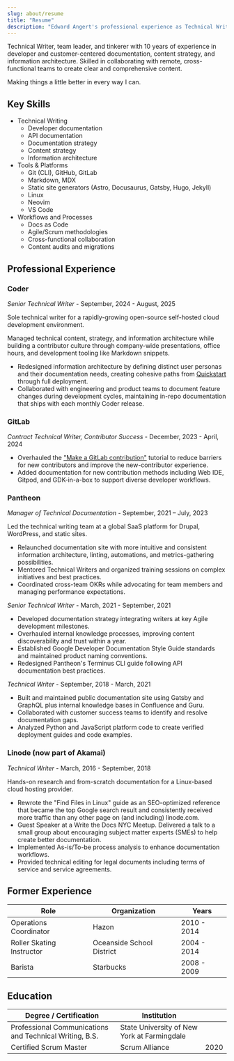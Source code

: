 ```yaml
---
slug: about/resume
title: "Resume"
description: "Edward Angert's professional experience as Technical Writer and team leader"
---
```



Technical Writer, team leader, and tinkerer with 10 years of experience in developer and customer-centered documentation,
content strategy, and information architecture.
Skilled in collaborating with remote, cross-functional teams to create clear and comprehensive content.

Making things a little better in every way I can.

## Key Skills

<ColumnList columns={2}>

- Technical Writing
  - Developer documentation
  - API documentation
  - Documentation strategy
  - Content strategy
  - Information architecture
- Tools & Platforms
  - Git (CLI), GitHub, GitLab
  - Markdown, MDX
  - Static site generators (Astro, Docusaurus, Gatsby, Hugo, Jekyll)
  - Linux
  - Neovim
  - VS Code
- Workflows and Processes
  - Docs as Code
  - Agile/Scrum methodologies
  - Cross-functional collaboration
  - Content audits and migrations

</ColumnList>

## Professional Experience

### Coder

_Senior Technical Writer_ - September, 2024 - August, 2025

Sole technical writer for a rapidly-growing open-source self-hosted cloud development environment.

Managed technical content, strategy, and information architecture while building a contributor culture through company-wide presentations, office hours, and development tooling like Markdown snippets.

- Redesigned information architecture by defining distinct user personas and their documentation needs, creating cohesive paths from [Quickstart](/docs/coder-quickstart/) through full deployment.
- Collaborated with engineering and product teams to document feature changes during development cycles, maintaining in-repo documentation that ships with each monthly Coder release.

### GitLab

_Contract Technical Writer, Contributor Success_ - December, 2023 - April, 2024

- Overhauled the ["Make a GitLab contribution"](/docs/gitlab-first-contribution/) tutorial to reduce barriers for new contributors and improve the new-contributor experience.
- Added documentation for new contribution methods including Web IDE, Gitpod, and GDK-in-a-box to support diverse developer workflows.

### Pantheon

_Manager of Technical Documentation_ - September, 2021 – July, 2023

Led the technical writing team at a global SaaS platform for Drupal, WordPress, and static sites.

- Relaunched documentation site with more intuitive and consistent information architecture, linting, automations, and metrics-gathering possibilities.
- Mentored Technical Writers and organized training sessions on complex initiatives and best practices.
- Coordinated cross-team OKRs while advocating for team members and managing performance expectations.

_Senior Technical Writer_ - March, 2021 - September, 2021

- Developed documentation strategy integrating writers at key Agile development milestones.
- Overhauled internal knowledge processes, improving content discoverability and trust within a year.
- Established Google Developer Documentation Style Guide standards and maintained product naming conventions.
- Redesigned Pantheon's Terminus CLI guide following API documentation best practices.

_Technical Writer_ - September, 2018 - March, 2021

- Built and maintained public documentation site using Gatsby and GraphQL plus internal knowledge bases in Confluence and Guru.
- Collaborated with customer success teams to identify and resolve documentation gaps.
- Analyzed Python and JavaScript platform code to create verified deployment guides and code examples.

### Linode (now part of Akamai)

_Technical Writer_ - March, 2016 - September, 2018

Hands-on research and from-scratch documentation for a Linux-based cloud hosting provider.

- Rewrote the "Find Files in Linux" guide as an SEO-optimized reference that became the top Google search result and consistently received more traffic than any other page on (and including) linode.com.
- Guest Speaker at a Write the Docs NYC Meetup.
  Delivered a talk to a small group about encouraging subject matter experts (SMEs) to help create better documentation.
- Implemented As-is/To-be process analysis to enhance documentation workflows.
- Provided technical editing for legal documents including terms of service and service agreements.

## Former Experience

| Role                      | Organization              | Years |
|---------------------------|---------------------------|-------|
| Operations Coordinator    | Hazon                     | 2010 - 2014 |
| Roller Skating Instructor | Oceanside School District | 2004 - 2014 |
| Barista                   | Starbucks                 | 2008 - 2009 |

## Education

| Degree / Certification                                  | Institution                                 |  |
|---------------------------------------------------------|---------------------------------------------|--|
| Professional Communications and Technical Writing, B.S. | State University of New York at Farmingdale |  |
| Certified Scrum Master                                  | Scrum Alliance                              | 2020 |
